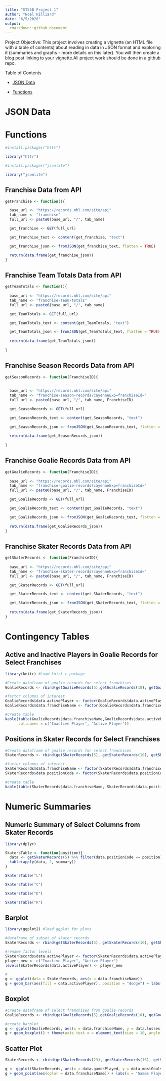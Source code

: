 ```yaml
---
title: "ST558 Project 1"
author: "Noel Hilliard"
date: "6/5/2020"
output:
  rmarkdown::github_document
---
```


Project Objective: This project involves creating a vignette (an HTML file with a table of contents) about reading in data in JSON format and exploring it (summaries and graphs - more details on this later). You will then create a
blog post linking to your vignette.All project work should be done in a github repo. 

Table of Contents

* [JSON Data](#markdown-header-JSON-Data)

* [Functions](#markdown-header-Functions)

# JSON Data

# Functions

```r

#install.packages("httr")

library("httr")

#install.packages("jsonlite")

library("jsonlite")
```

## Franchise Data from API
```r
getFranchise <- function(){

  base_url <- "https://records.nhl.com/site/api"
  tab_name <- "franchise"
  full_url <- paste0(base_url, "/", tab_name)

  get_franchise <- GET(full_url)

  get_franchise_text <- content(get_franchise, "text")

  get_franchise_json <- fromJSON(get_franchise_text, flatten = TRUE)

  return(data.frame(get_franchise_json))
}

```


## Franchise Team Totals Data from API
```r
getTeamTotals <- function(){
  
  base_url <- "https://records.nhl.com/site/api"
  tab_name <- "franchise-team-totals"
  full_url <- paste0(base_url, "/", tab_name)

  get_TeamTotals <- GET(full_url)

  get_TeamTotals_text <- content(get_TeamTotals, "text")

  get_TeamTotals_json <- fromJSON(get_TeamTotals_text, flatten = TRUE)
  
  return(data.frame(get_TeamTotals_json))
  
}
```

## Franchise Season Records Data from API
```r
getSeasonRecords <- function(FranchiseID){
  
 
  base_url <- "https://records.nhl.com/site/api"
  tab_name <- "franchise-season-records?cayenneExp=franchiseId="
  full_url <- paste0(base_url, "/", tab_name, FranchiseID)

  get_SeasonRecords <- GET(full_url)

  get_SeasonRecords_text <- content(get_SeasonRecords, "text")

  get_SeasonRecords_json <- fromJSON(get_SeasonRecords_text, flatten = TRUE)
 
  return(data.frame(get_SeasonRecords_json))
  
}

```

## Franchise Goalie Records Data from API

```r
getGoalieRecords <- function(FranchiseID){
  
  base_url <- "https://records.nhl.com/site/api"
  tab_name <- "franchise-goalie-records?cayenneExp=franchiseId="
  full_url <- paste0(base_url, "/", tab_name, FranchiseID)

  get_GoalieRecords <- GET(full_url)

  get_GoalieRecords_text <- content(get_GoalieRecords, "text")

  get_GoalieRecords_json <- fromJSON(get_GoalieRecords_text, flatten = TRUE) 
  
  return(data.frame(get_GoalieRecords_json))
}

```

## Franchise Skater Records Data from API

```r
getSkaterRecords <- function(FranchiseID){
  
  base_url <- "https://records.nhl.com/site/api"
  tab_name <- "franchise-skater-records?cayenneExp=franchiseId="
  full_url <- paste0(base_url, "/", tab_name, FranchiseID)

  get_SkaterRecords <- GET(full_url)

  get_SkaterRecords_text <- content(get_SkaterRecords, "text")

  get_SkaterRecords_json <- fromJSON(get_SkaterRecords_text, flatten = TRUE) 
  
  return(data.frame(get_SkaterRecords_json))
}

```

# Contingency Tables 

## Active and Inactive Players in Goalie Records for Select Franchises

```r
library(knitr) #Load knirt r package

#Create dataframe of goalie records for select franchises
GoalieRecords <- rbind(getGoalieRecords(5),getGoalieRecords(10), getGoalieRecords(20), getGoalieRecords(25), getGoalieRecords(15), getGoalieRecords(22))

#factor columns of interest
GoalieRecords$data.activePlayer <- factor(GoalieRecords$data.activePlayer)
GoalieRecords$data.franchiseName <- factor(GoalieRecords$data.franchiseName)

#create table
kable(table(GoalieRecords$data.franchiseName,GoalieRecords$data.activePlayer), 
      col.names = c("Inactive Player", "Active Player"))
```

## Positions in Skater Records for Select Franchises

```r

#Create dataframe of goalie records for select franchises
SkaterRecords <- rbind(getSkaterRecords(5), getSkaterRecords(10), getSkaterRecords(20),getSkaterRecords(25), getSkaterRecords(15), getSkaterRecords(22))

#factor columns of interest
SkaterRecords$data.franchiseName <- factor(SkaterRecords$data.franchiseName)
SkaterRecords$data.positionCode <- factor(SkaterRecords$data.positionCode)

#create table
kable(table(SkaterRecords$data.franchiseName, SkaterRecords$data.positionCode))

```

# Numeric Summaries

## Numeric Summary of Select Columns from Skater Records

```r
library(dplyr)

SkatersTable <- function(position){
  data <- getSkaterRecords(5) %>% filter(data.positionCode == position) %>% select(data.assists,data.gamesPlayed, data.goals, data.points, data.seasons)
  kable(apply(data, 2, summary))
}

```

```r
SkatersTable("L")
```

```r
SkatersTable("C")
```

```r
SkatersTable("D")
```

```r
SkatersTable("R")
```

## Barplot

```r
library(ggplot2) #load ggplot for plots

#dataframe of subset of skater records 
SkaterRecords <- rbind(getSkaterRecords(5), getSkaterRecords(10), getSkaterRecords(20),getSkaterRecords(25), getSkaterRecords(15), getSkaterRecords(22))

#rename factor levels
SkaterRecords$data.activePlayer <- factor(SkaterRecords$data.activePlayer)
player_new <- c("Inactive Player", "Active Player")
levels(SkaterRecords$data.activePlayer) <- player_new

#
g <- ggplot(data = SkaterRecords, aes(x = data.franchiseName))
g + geom_bar(aes(fill = data.activePlayer), position = "dodge") + labs(x = "Franchise Name", fill = "") + theme(axis.text.x = element_text(size = 10, angle = 90))
```

## Boxplot

```r

#create dataframe of select franchises from goalie records
GoalieRecords <- rbind(getGoalieRecords(5),getGoalieRecords(10), getGoalieRecords(20), getGoalieRecords(25), getGoalieRecords(15), getGoalieRecords(22))

#create barplot
g <- ggplot(GoalieRecords, aes(x = data.franchiseName, y = data.losses))
g + geom_boxplot() + theme(axis.text.x = element_text(size = 10, angle = 90)) + labs(x = "Franchise Name", y = "Losses")


```

## Scatter Plot

```r

SkaterRecords <- rbind(getSkaterRecords(23), getSkaterRecords(16), getSkaterRecords(3), getSkaterRecords(6))

g <- ggplot(SkaterRecords, aes(x = data.gamesPlayed, y = data.mostGoalsOneSeason))
g + geom_point(aes(color = data.franchiseName)) + labs(x = "Games Played", y = "Most Goals in One Season", color = "Franchise Name")

```

